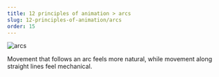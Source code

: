 ```yaml
---
title: 12 principles of animation > arcs
slug: 12-principles-of-animation/arcs
order: 15
---
```


<SlideTemplate title="arcs">

![arcs](/gif/arcs.gif)

Movement that follows an arc feels more natural, while movement along straight
lines feel mechanical.

</SlideTemplate>

